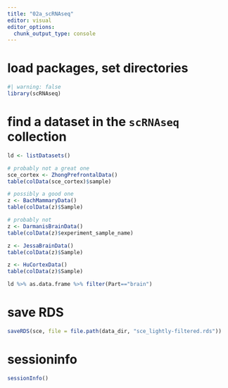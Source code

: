 ```yaml
---
title: "02a_scRNAseq"
editor: visual
editor_options: 
  chunk_output_type: console
---
```


# load packages, set directories

```r
#| warning: false
library(scRNAseq)

```

# find a dataset in the `scRNAseq` collection

```r
ld <- listDatasets()

# probably not a great one
sce_cortex <- ZhongPrefrontalData()
table(colData(sce_cortex)$sample)

# possibly a good one
z <- BachMammaryData()
table(colData(z)$Sample)

# probably not
z <- DarmanisBrainData()
table(colData(z)$experiment_sample_name)

z <- JessaBrainData()
table(colData(z)$Sample)

z <- HuCortexData()
table(colData(z)$Sample)

ld %>% as.data.frame %>% filter(Part=="brain")
```

# save RDS

```r
saveRDS(sce, file = file.path(data_dir, "sce_lightly-filtered.rds"))
```

# sessioninfo

```r
sessionInfo()
```

